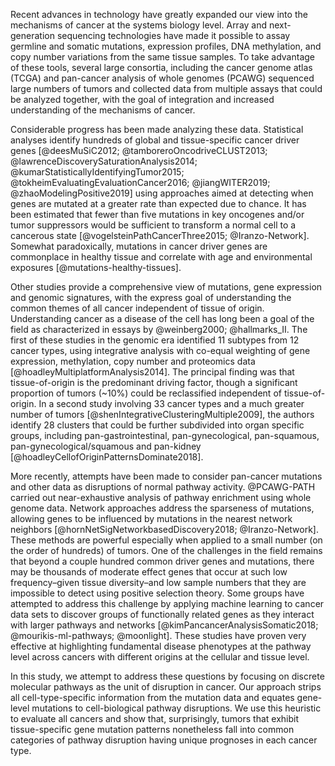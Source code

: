 Recent advances in technology have greatly expanded our view into the mechanisms
of cancer at the systems biology level. Array and next-generation sequencing
technologies have made it possible to assay germline and somatic mutations,
expression profiles, DNA methylation, and copy number variations from the same
tissue samples. To take advantage of these tools, several large consortia,
including the cancer genome atlas (TCGA) and pan-cancer analysis of whole
genomes (PCAWG) sequenced large numbers of tumors and collected data from
multiple assays that could be analyzed together, with the goal of integration
and increased understanding of the mechanisms of cancer.

Considerable progress has been made analyzing these data. Statistical analyses
identify hundreds of global and tissue-specific cancer driver genes
[@deesMuSiC2012; @tamboreroOncodriveCLUST2013;
@lawrenceDiscoverySaturationAnalysis2014;
@kumarStatisticallyIdentifyingTumor2015; @tokheimEvaluatingEvaluationCancer2016;
@jiangWITER2019; @zhaoModelingPositive2019] using approaches aimed at detecting
when genes are mutated at a greater rate than expected due to chance. It has
been estimated that fewer than five mutations in key oncogenes and/or tumor
suppressors would be sufficient to transform a normal cell to a cancerous state
[@vogelsteinPathCancerThree2015; @Iranzo-Network]. Somewhat paradoxically,
mutations in cancer driver genes are commonplace in healthy tissue and
correlate with age and environmental exposures [@mutations-healthy-tissues].

Other studies provide a comprehensive view of mutations, gene expression and
genomic signatures, with the express goal of understanding the common themes of
all cancer independent of tissue of origin. Understanding cancer as a disease of
the cell has long been a goal of the field as characterized in essays by
@weinberg2000; @hallmarks_II. The first of these studies in the genomic era
identified 11 subtypes from 12 cancer types, using integrative analysis with
co-equal weighting of gene expression, methylation, copy number and proteomics
data [@hoadleyMultiplatformAnalysis2014]. The principal finding was that
tissue-of-origin is the predominant driving factor, though a significant
proportion of tumors (~10%) could be reclassified independent of
tissue-of-origin. In a second study involving 33 cancer types and a much greater
number of tumors [@shenIntegrativeClusteringMultiple2009], the authors identify
28 clusters that could be further subdivided into organ specific groups,
including pan-gastrointestinal, pan-gynecological, pan-squamous,
pan-gynecological/squamous and pan-kidney [@hoadleyCellofOriginPatternsDominate2018].

More recently, attempts have been made to consider pan-cancer mutations and
other data as disruptions of normal pathway activity. @PCAWG-PATH carried out
near-exhaustive analysis of pathway enrichment using whole genome data. Network
approaches address the sparseness of mutations, allowing genes to be influenced
by mutations in the nearest network neighbors
[@hornNetSigNetworkbasedDiscovery2018; @Iranzo-Network]. These methods are
powerful especially when applied to a small number (on the order of hundreds) of
tumors. One of the challenges in the field remains that beyond a couple hundred
common driver genes and mutations, there may be thousands of moderate effect
genes that occur at such low frequency--given tissue diversity--and low sample
numbers that they are impossible to detect using positive selection theory. Some
groups have attempted to address this challenge by applying machine learning to
cancer data sets to discover groups of functionally related genes as they
interact with larger pathways and networks [@kimPancancerAnalysisSomatic2018;
@mourikis-ml-pathways; @moonlight]. These studies have proven very effective at
highlighting fundamental disease phenotypes at the pathway
level across cancers with different origins at the cellular and tissue
level.

In this study, we attempt to address these questions by focusing on discrete
molecular pathways as the unit of disruption in cancer. Our approach strips all
cell-type-specific information from the mutation data and equates gene-level
mutations to cell-biological pathway disruptions. We use this heuristic to
evaluate all cancers and show that, surprisingly, tumors that exhibit
tissue-specific gene mutation patterns nonetheless fall into common categories
of pathway disruption having unique prognoses in each cancer type.